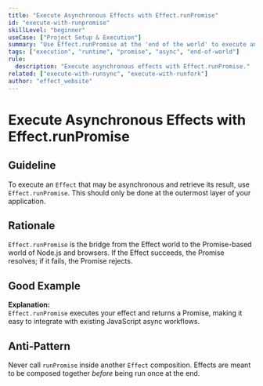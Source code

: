 ```yaml
---
title: "Execute Asynchronous Effects with Effect.runPromise"
id: "execute-with-runpromise"
skillLevel: "beginner"
useCase: ["Project Setup & Execution"]
summary: "Use Effect.runPromise at the 'end of the world' to execute an asynchronous Effect and get its result as a JavaScript Promise."
tags: ["execution", "runtime", "promise", "async", "end-of-world"]
rule:
  description: "Execute asynchronous effects with Effect.runPromise."
related: ["execute-with-runsync", "execute-with-runfork"]
author: "effect_website"
---
```


# Execute Asynchronous Effects with Effect.runPromise

## Guideline

To execute an `Effect` that may be asynchronous and retrieve its result, use
`Effect.runPromise`. This should only be done at the outermost layer of your
application.

## Rationale

`Effect.runPromise` is the bridge from the Effect world to the Promise-based
world of Node.js and browsers. If the Effect succeeds, the Promise resolves;
if it fails, the Promise rejects.

## Good Example

<Example path="./src/execute-with-runpromise.ts" />

**Explanation:**  
`Effect.runPromise` executes your effect and returns a Promise, making it
easy to integrate with existing JavaScript async workflows.

## Anti-Pattern

Never call `runPromise` inside another `Effect` composition. Effects are
meant to be composed together *before* being run once at the end.
